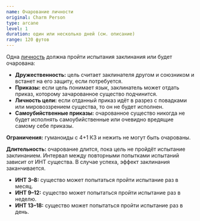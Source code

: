 ```yaml
---
name: Очарование личности
original: Charm Person
type: arcane
level: 1
duration: один или несколько дней (см. описание)
range: 120 футов
---
```


Одна [личность](/monsters/monsters/game-statistics#личности) должна пройти испытания заклинания или будет очарована:

- **Дружественность:** цель считает заклинателя другом и союзником и встанет на его защиту, если потребуется.
- **Приказы:** если цель понимает язык, заклинатель может отдать приказ, которому зачарованное существо подчинится.
- **Личность цели:** если отданный приказ идёт в разрез с повадками или мировоззрением существа, то он не будет исполнен.
- **Самоубийственные приказы:** очарованное существо никогда не будет исполнять самоубийственные или очевидно вредящие самому себе приказы.

**Ограничения:** гуманоиды с 4+1 КЗ и нежить не могут быть очарованы.

**Длительность:** очарование длится, пока цель не пройдёт испытание заклинанием. Интервал между повторными попытками испытаний зависит от ИНТ существа. В случае успеха, эффект заклинания заканчивается.

- **ИНТ 3–8:** существо может попытаться пройти испытание раз в месяц.
- **ИНТ 9–12:** существо может попытаться пройти испытание раз в неделю.
- **ИНТ 13–18:** существо может попытаться пройти испытание раз в день.
